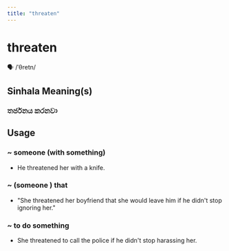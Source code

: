 ```yaml
---
title: "threaten"
---
```


# threaten

🗣️ /ˈθretn/

## Sinhala Meaning(s)

### තර්ජනය කරනවා

## Usage

### ~ someone (with something)

- He threatened her with a knife.


### ~ (someone ) that

- "She threatened her boyfriend that she would leave him if he didn't stop ignoring her."


### ~ to do something

- She threatened to call the police if he didn't stop harassing her.

